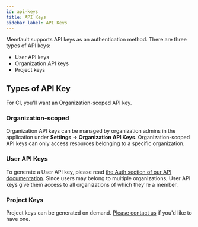 ```yaml
---
id: api-keys
title: API Keys
sidebar_label: API Keys
---
```


Memfault supports API keys as an authentication method. There are three types of API keys:

- User API keys
- Organization API keys
- Project keys

## Types of API Key

For CI, you'll want an Organization-scoped API key.

### Organization-scoped

Organization API keys can be managed by organization admins in the application under **Settings → Organization API Keys**. Organization-scoped API keys can only access resources belonging to a specific organization.

### User API Keys

To generate a User API key, please read [the Auth section of our API documentation](https://api-docs.memfault.com/#authentication). Since users may belong to multiple organizations, User API keys give them access to all organizations of which they're a member.

### Project Keys

Project keys can be generated on demand. [Please contact us](mailto:hello@memfault.com) if you'd like to have one.
